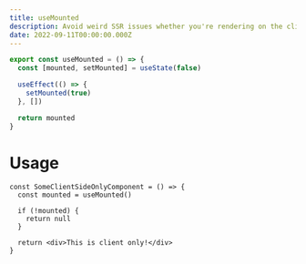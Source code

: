 ```yaml
---
title: useMounted
description: Avoid weird SSR issues whether you're rendering on the client or server
date: 2022-09-11T00:00:00.000Z
---
```


```ts
export const useMounted = () => {
  const [mounted, setMounted] = useState(false)

  useEffect(() => {
    setMounted(true)
  }, [])

  return mounted
}
```

# Usage
```tsx {2,4-6}
const SomeClientSideOnlyComponent = () => {
  const mounted = useMounted()

  if (!mounted) {
    return null
  }

  return <div>This is client only!</div>
}
```
